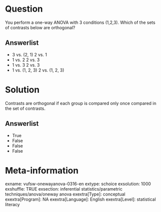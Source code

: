 Question
========
You perform a one-way ANOVA with 3 conditions (1,2,3). Which of the sets of contrasts below are orthogonal?

Answerlist
----------
* 3 vs. (2, 1) 2 vs. 1
* 1 vs. 2 2 vs. 3
* 1 vs. 3 2 vs. 3
* 1 vs. (1, 2, 3) 2 vs. (1, 2, 3)

Solution
========

Contrasts are orthogonal if each group is compared only once compared in the set of contrasts.

Answerlist
----------
* True
* False
* False
* False

Meta-information
================
exname: vufsw-onewayanova-0316-en
extype: schoice
exsolution: 1000
exshuffle: TRUE
exsection: inferential statistics/parametric techniques/anova/oneway anova
exextra[Type]: conceptual
exextra[Program]: NA
exextra[Language]: English
exextra[Level]: statistical literacy

